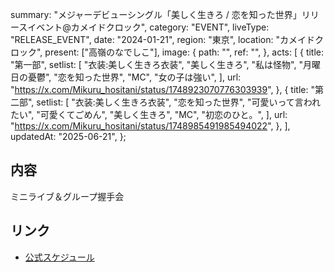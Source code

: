   summary:
    "メジャーデビューシングル「美しく生きろ / 恋を知った世界」リリースイベント@カメイドクロック",
  category: "EVENT",
  liveType: "RELEASE_EVENT",
  date: "2024-01-21",
  region: "東京",
  location: "カメイドクロック",
  present: ["高嶺のなでしこ"],
  image: {
    path: "",
    ref: "",
  },
  acts: [
    {
      title: "第一部",
      setlist: [
        "衣装:美しく生きろ衣装",
        "美しく生きろ",
        "私は怪物",
        "月曜日の憂鬱",
        "恋を知った世界",
        "MC",
        "女の子は強い",
      ],
      url: "https://x.com/Mikuru_hositani/status/1748923070776303939",
    },
    {
      title: "第二部",
      setlist: [
        "衣装:美しく生きろ衣装",
        "恋を知った世界",
        "可愛いって言われたい",
        "可愛くてごめん",
        "美しく生きろ",
        "MC",
        "初恋のひと。",
      ],
      url: "https://x.com/Mikuru_hositani/status/1748985491985494022",
    },
  ],
  updatedAt: "2025-06-21",
};

## 内容

ミニライブ＆グループ握手会

## リンク

- [公式スケジュール](https://takanenonadeshiko.jp/?p=1698)
